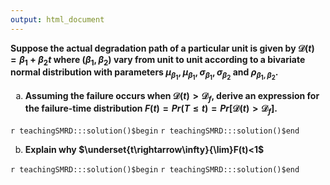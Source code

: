 ```yaml
---
output: html_document
---
```


__Suppose the actual degradation path of a particular unit is given by $\mathcal{D}(t) = \beta_{1} + \beta_{2}t$ where $(\beta_{1},\beta_{2})$ vary from unit to unit according to a bivariate normal distribution with parameters $\mu_{\beta_{1}},\mu_{\beta_{1}},\sigma_{\beta_{1}},\sigma_{\beta_{2}}$ and $\rho_{\beta_{1},\beta_{2}}$.__

a. __Assuming the failure occurs when $\mathcal{D}(t)>\mathcal{D}_f$, derive an expression for the failure-time distribution $F(t)=Pr(T \le t)=Pr[\mathcal{D}(t) > \mathcal{D}_f]$.__

`r teachingSMRD:::solution()$begin`
`r teachingSMRD:::solution()$end`

b. __Explain why $\underset{t\rightarrow\infty}{\lim}F(t)<1$__

`r teachingSMRD:::solution()$begin`
`r teachingSMRD:::solution()$end`
